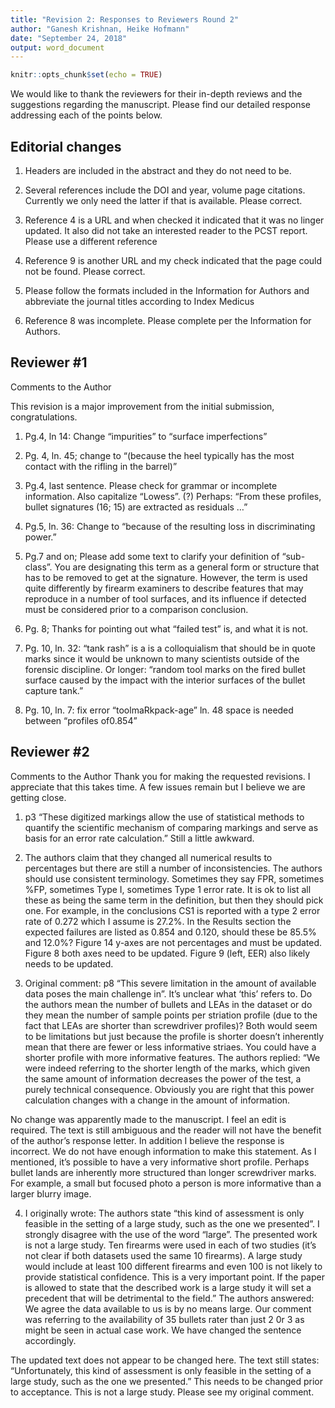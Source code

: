 ```yaml
---
title: "Revision 2: Responses to Reviewers Round 2"
author: "Ganesh Krishnan, Heike Hofmann"
date: "September 24, 2018"
output: word_document
---
```


```r
knitr::opts_chunk$set(echo = TRUE)
```


\newcommand{\hh}[1]{{\textcolor{orange}{#1}}}
\newcommand{\gk}[1]{{\textcolor{blue}{#1}}}

We would like to thank the reviewers for their in-depth reviews and the suggestions regarding the manuscript. Please find our detailed response addressing each of the points below.


## Editorial changes

1.  Headers are included in the abstract and they do not need to be.

2.  Several references include the DOI and year, volume page citations.  Currently we only need the latter if that is available.  Please correct.

3.  Reference 4 is a URL and when checked it indicated that it was no linger updated.  It also did not take an interested reader to the PCST report.  Please use a different reference

4.  Reference 9 is another URL and my check indicated that the page could not be found.  Please correct.

5.  Please follow the formats included in the Information for Authors and abbreviate the journal titles according to Index Medicus

6.  Reference 8 was incomplete.  Please complete per the Information for Authors.

## Reviewer #1


Comments to the Author

This revision is a major improvement from the initial submission, congratulations.

1. Pg.4, ln 14:  Change "impurities" to "surface imperfections"

2. Pg. 4, ln. 45; change to "(because the heel typically has the most contact with the rifling in the barrel)"

3. Pg.4, last sentence.  Please check for grammar or incomplete information.
Also capitalize "Lowess". (?)
Perhaps: "From these profiles, bullet signatures (16; 15) are extracted as residuals ..."

4. Pg.5, ln. 36: Change to "because of the resulting loss in discriminating power."

5. Pg.7 and on;  Please add some text to clarify your definition of "sub-class".  You are designating this term as a general form or structure that has to be removed to get at the signature.  However, the term is used quite differently by firearm examiners to describe features that may reproduce in a number of tool surfaces, and its influence if detected must be considered prior to a comparison conclusion.

6. Pg. 8; Thanks for pointing out what "failed test" is, and what it is not.

7. Pg. 10, ln. 32:  "tank rash" is a is a colloquialism that should be in quote marks since it would be unknown to many scientists outside of the forensic discipline.  Or longer: "random tool marks on the fired bullet surface caused by the impact with the interior surfaces of the bullet capture tank."

8. Pg. 10, ln. 7:  fix error "toolmaRkpack-age"
  ln. 48 space is needed between "profiles of0.854"
  
## Reviewer #2

Comments to the Author
Thank you for making the requested revisions. I appreciate that this takes time. A few issues remain but I believe we are getting close.

1.  p3 “These digitized markings allow the use of statistical methods to quantify the scientific mechanism of comparing markings and serve as basis for an error rate calculation.” Still a little awkward.

2.  The authors claim that they changed all numerical results to percentages but there are still a number of inconsistencies. The authors should use consistent terminology. Sometimes they say FPR, sometimes %FP, sometimes Type I, sometimes Type 1 error rate. It is ok to list all these as being the same term in the definition, but then they should pick one.  For example, in the conclusions CS1 is reported with a type 2 error rate of 0.272 which I assume is 27.2%. In the Results section the expected failures are listed as 0.854 and 0.120, should these be 85.5% and 12.0%? Figure 14 y-axes are not percentages and must be updated. Figure 8 both axes need to be updated. Figure 9 (left, EER) also likely needs to be updated.

3.  Original comment: p8 “This severe limitation in the amount of available data poses the main challenge in”. It’s unclear what ‘this’ refers to. Do the authors mean the number of bullets and LEAs in the dataset or do they mean the number of sample points per striation profile (due to the fact that LEAs are shorter than screwdriver profiles)? Both would seem to be limitations but just because the profile is shorter doesn’t inherently mean that there are fewer or less informative striaes. You could have a shorter profile with more informative features. The authors replied: “We were indeed referring to the shorter length of the marks, which given the same amount of information decreases the power of the test, a purely technical consequence. Obviously you are right that this power calculation changes with a change in the amount of information.

No change was apparently made to the manuscript. I feel an edit is required. The text is still ambiguous and the reader will not have the benefit of the author’s response letter. In addition I believe the response is incorrect. We do not have enough information to make this statement. As I mentioned, it’s possible to have a very informative short profile. Perhaps bullet lands are inherently more structured than longer screwdriver marks. For example, a small but focused photo a person is more informative than a larger blurry image.

4.  I originally wrote: The authors state “this kind of assessment is only feasible in the setting of a large study, such as the one we presented”. I strongly disagree with the use of the word “large”. The presented work is not a large study. Ten firearms were used in each of two studies (it’s not clear if both datasets used the same 10 firearms). A large study would include at least 100 different firearms and even 100 is not likely to provide statistical confidence. This is a very important point. If the paper is allowed to state that the described work is a large study it will set a precedent that will be detrimental to the field.” The authors answered: We agree the data available to us is by no means large. Our comment was referring to the availability of 35 bullets rater than just 2 0r 3 as might be seen in actual case work. We have changed the sentence accordingly.

The updated text does not appear to be changed here. The text still states: “Unfortunately, this kind of assessment is only feasible in the setting of a large study, such as the one we presented.” This needs to be changed prior to acceptance. This is not a large study. Please see my original comment.